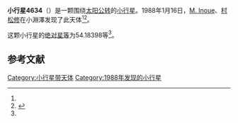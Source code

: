 {{Infobox planet
| bgcolour = #FFFFC0
| name = 4634 Shibuya
| symbol = 
| image = 
| caption = 
| discovery = yes
| discovery_ref = 
| discoverer = [[M._Inoue|M. Inoue]]、[[村松修|村松修]]
| discovery_site = [[小淵澤|小淵澤]] 
| discovered = 1988年1月16日
| designations = yes
| mp_name = 
| named_after = 
| alt_names = 1988 BA/ 1979 VZ1 / 1979 YD1 / 1985 JD1 / 1986 TH18
| mp_category = [[主带小行星|主带小行星]]
| orbit_ref = <ref name="a">[http://ssd.jpl.nasa.gov/sbdb.cgi?sstr=4634 4634 Shibuya] {{Wayback|url=http://ssd.jpl.nasa.gov/sbdb.cgi?sstr=4634 |date=20210813113916 }}，小行星數據庫瀏覽器（JPL Small-Body Database Browser）－[[美国国家航空航天局|美国国家航空航天局]]喷气推进实验室</ref>
| epoch = 2456400.5 (2013年4月18日更新)
| aphelion = {{convert|2.4921737|AU|km|3|abbr=on|lk=out}}
| perihelion = {{convert|2.3481639|AU|km|3|abbr=on}}
| semimajor = {{convert|2.4201688|AU|km|3|abbr=on}}
| eccentricity = 0.029752
| period = 1375.203387 [[日|日]]<br />3.77[[儒略年|儒略年]]
| avg_speed = 
| inclination = 5.84951
| asc_node = 18.19249
| mean_anomaly = 
| arg_peri = 54.18398
| satellites = 
| physical_characteristics = yes
| dimensions = 
| mass = 
| density = 
| surface_grav = 
| escape_velocity = 
| sidereal_day = 
| axial_tilt = 
| pole_ecliptic_lat = 
| pole_ecliptic_lon = 
| albedo = 
| temperatures= 
| temp_name1 = 
| mean_temp_1 = 
| max_temp_1 = 
| temp_name2 = 
| max_temp_2 = 
| spectral_type = 
| abs_magnitude = 54.18398
}}

'''小行星4634'''（{{lang-en|4634 Shibuya}}）是一颗围绕[[太阳|太阳]][[公转|公转]]的[[小行星|小行星]]。1988年1月16日，[[M._Inoue|M. Inoue]]、[[村松修|村松修]]在小淵澤发现了此天体<ref name="a" /><ref>{{cite news|title=小行星列表|url=http://cfa-www.harvard.edu/iau/lists/NumberedMPs.txt|accessdate=2013-07-08|newspaper=哈佛大学|archive-date=2008-05-17|archive-url=https://web.archive.org/web/20080517010638/http://cfa-www.harvard.edu/iau/lists/NumberedMPs.txt|dead-url=no}}</ref>。

这颗小行星的[[绝对星等|绝对星等]]为54.18398等<ref name="a" />。

==参考文献==
{{reflist}}
{{Minor Planet Number|[[小行星4633|小行星4633]]|[[小行星4635|小行星4635]]}}

{{小天体}}

[[Category:小行星带天体|Category:小行星带天体]]
[[Category:1988年发现的小行星|Category:1988年发现的小行星]]

{{asteroid-stub}}